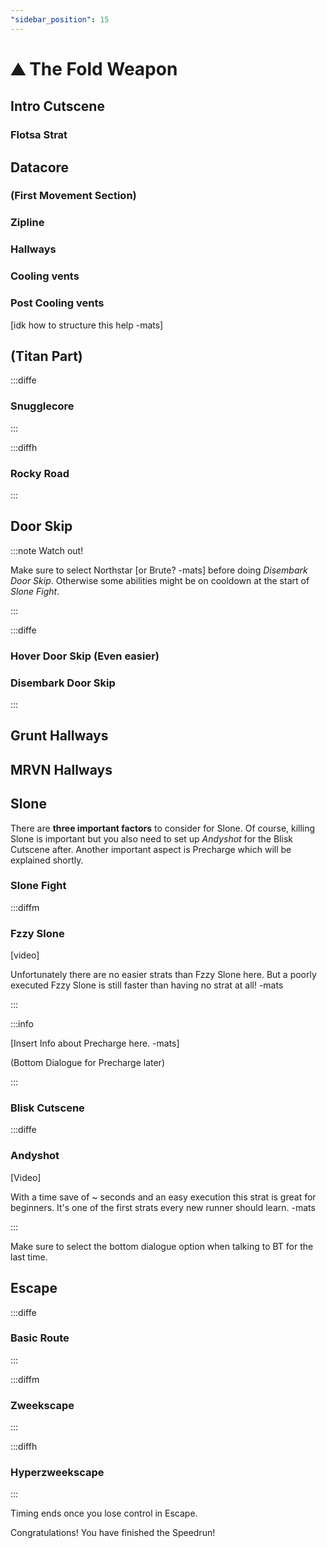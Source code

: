 ```yaml
---
"sidebar_position": 15
---
```



# ⛰️ The Fold Weapon

## Intro Cutscene

### Flotsa Strat

## Datacore

### (First Movement Section)

### Zipline

### Hallways

### Cooling vents

### Post Cooling vents

[idk how to structure this help -mats]

## (Titan Part)

:::diffe 

### Snugglecore

:::

:::diffh

### Rocky Road

:::

## Door Skip

:::note Watch out!

Make sure to select Northstar [or Brute? -mats] before doing *Disembark Door Skip*. Otherwise some abilities might be on cooldown at the start of *Slone Fight*. 

:::

:::diffe

### Hover Door Skip (Even easier)

### Disembark Door Skip

:::


## Grunt Hallways

## MRVN Hallways

## Slone

There are **three important factors** to consider for Slone. Of course, killing Slone is important but you also need to set up *Andyshot* for the Blisk Cutscene after. Another important aspect is Precharge which will be explained shortly. 

### Slone Fight

:::diffm

### Fzzy Slone

[video]

Unfortunately there are no easier strats than Fzzy Slone here. But a poorly executed Fzzy Slone is still faster than having no strat at all! -mats

:::

:::info 

[Insert Info about Precharge here. -mats]

(Bottom Dialogue for Precharge later)

:::

### Blisk Cutscene

:::diffe

### Andyshot

[Video]

With a time save of ~ seconds and an easy execution this strat is great for beginners. It's one of the first strats every new runner should learn. -mats

:::

Make sure to select the bottom dialogue option when talking to BT for the last time.


## Escape

:::diffe

### Basic Route

:::

:::diffm

### Zweekscape

:::

:::diffh

### Hyperzweekscape

:::


Timing ends once you lose control in Escape. 

Congratulations! You have finished the Speedrun!
